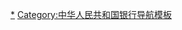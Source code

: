 {{Navbox
|name  = 中华人民共和国城市商业银行
|title = {{PRC}}[[城市商业银行]]
|bodyclass = hlist
|groupstyle=text-align:left
|state = {{{state|autocollapse}}}
|above =
* 参见：[[模板:中华人民共和国银行|中华人民共和国银行]]
* [[模板:中华人民共和国农村商业银行|中华人民共和国农村商业银行]]

|group1 = 华北（[[北京市|京]][[天津市|津]][[河北省|冀]][[山西省|晋]][[内蒙古自治区|蒙]]）
|list1 = 
*[[北京银行]]
*[[天津银行]]
* [[河北银行]]
* [[沧州银行]]
* [[唐山银行]]
* [[承德银行]]
* [[邢台银行]]
* [[廊坊银行]]
* [[保定银行]]
* [[邯郸银行]]
* [[张家口银行]]
* [[衡水银行]]
* [[秦皇岛银行]]
* [[晋商银行]]
* [[山西银行]]
* [[内蒙古银行]]
* [[蒙商银行]]
* [[鄂尔多斯银行]]
* [[乌海银行]]

|group2 =东北（[[辽宁省|辽]][[吉林省|吉]][[黑龙江省|黑]]）
|list2 =
* [[盛京银行]]
* [[辽沈银行]]
* [[大连银行]]
* [[鞍山银行]]
* [[抚顺银行]]
* [[丹东银行]]
* [[锦州银行]]
* [[朝阳银行]]
* [[铁岭银行]]
* [[营口银行]]
* [[阜新银行]]
* [[葫芦岛银行]]
* [[本溪银行]]
* [[盘锦银行]]
*[[吉林银行]]
* [[哈尔滨银行]]
* [[龙江银行]]

|group3 ={{nowrap|华东（[[上海市|沪]][[江苏省|苏]][[浙江省|浙]][[安徽省|皖]][[福建省|闽]][[江西省|赣]][[山东省|鲁]]）}}
|list3 =
*[[上海银行]]
* [[江苏银行]]
* [[南京银行]]
* [[苏州银行]]
* [[江苏长江商业银行]]
* [[杭州银行]]
* [[宁波银行]]
* [[宁波通商银行]]
* [[宁波东海银行]]
* [[温州银行]]
* [[浙江稠州商业银行]]
* [[金华银行]]
* [[绍兴银行]]
* [[台州银行]]
* [[浙江泰隆商业银行]]
* [[浙江民泰商业银行]]
* [[嘉兴银行]]
* [[湖州银行]]
*[[徽商银行]]
* [[福建海峡银行]]
* [[厦门银行]]
* [[泉州银行]]
* [[厦门国际银行]]
* [[江西银行 (2015年)|江西银行]]
* [[九江银行]]
* [[赣州银行]]
* [[上饶银行]]
* [[齐鲁银行]]
* [[青岛银行]]
* [[齐商银行]]
* [[烟台银行]]
* [[潍坊银行]]
* [[莱商银行]]
* [[济宁银行]]
* [[德州银行]]
* [[临商银行]]
* [[日照银行]]
* [[威海市商业银行]]
* [[枣庄银行]]
* [[东营银行]]
* [[泰安银行]]

|group4 = 中南（[[河南省|豫]][[湖北省|鄂]][[湖南省|湘]][[广东省|粤]][[广西壮族自治区|桂]][[海南省|琼]]）
|list4 =
* [[中原银行]]
* [[郑州银行]]
* [[洛阳银行]]
* [[平顶山银行]]
* [[焦作中旅银行]]
* [[汉口银行]]
* [[湖北银行]]
* [[长沙银行]]
* [[华融湘江银行]]
* [[广州银行]]
* [[东莞银行]]
* [[珠海华润银行]]
* [[广东南粤银行]]
* [[广东华兴银行]]
* [[广西北部湾银行]]
* [[桂林银行]]
* [[柳州银行]]
*[[海南银行]]

|group5 = 西南（[[重庆市|渝]][[四川省|川]][[贵州省|贵]][[云南省|云]][[西藏自治区|藏]]）
|list5 =
* [[重庆银行]]
* [[重庆三峡银行]]
* [[四川银行]]
* [[成都银行]]
* [[长城华西银行]]
* [[四川天府银行]]
* [[遂宁银行]]
* [[自贡银行]]
* [[绵阳市商业银行]]
* [[宜宾市商业银行]]
* [[达州银行]]
* [[乐山市商业银行]]
* [[雅安市商业银行]]
* [[泸州银行]]
* [[贵阳银行]]
* [[贵州银行]]
* [[富滇银行]]
* [[云南红塔银行]]
* [[曲靖市商业银行]]
* [[西藏银行]]

|group6 = 西北（[[陕西省|陕]][[甘肃省|甘]][[宁夏回族自治区|宁]][[青海省|青]][[新疆维吾尔自治区|新]]）
|list6 =
* [[西安银行]]
* [[长安银行]]
* [[兰州银行]]
* [[甘肃银行]]
* [[宁夏银行]]
* [[石嘴山银行]]
*[[青海银行]]
* [[新疆银行]]
* [[乌鲁木齐银行]]
* [[昆仑银行]]
* [[库尔勒银行]]
* [[新疆汇和银行]]
* [[哈密市商业银行]]

|belowstyle = text-align: left;
|below =
* 注：按银行总部所在地标示。
* 参见：[[Template:中华人民共和国银行|中华人民共和国银行]]
* [[Template:中华人民共和国农村商业银行|中华人民共和国农村商业银行]]
* [[Template:中华人民共和国农村合作银行|中华人民共和国农村合作银行]]
}}<noinclude>

[[Category:中华人民共和国城市商业银行|*]]
[[Category:中华人民共和国银行导航模板]]
</noinclude>